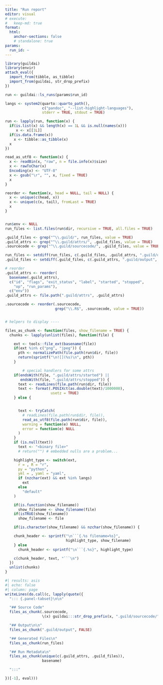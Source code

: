 ```yaml
---
title: "Run report"
editor: visual
# execute:
#   keep-md: true
format:
  html:
    anchor-sections: false
    # standalone: true
params:
  run_id: ~
---
```


```r
library(guildai)
library(envir)
attach_eval({
  import_from(tibble, as_tibble)
  import_from(guildai, str_drop_prefix)
})

run <- guildai::ls_runs(params$run_id)

langs <- system2(quarto::quarto_path(),
                 c("pandoc", "--list-highlight-languages"),
                 stderr = TRUE, stdout = TRUE)

run <- lapply(run, function(x) {
  if(is.list(x) && length(x) == 1L && is.null(names(x)))
     x <- x[[1L]]
  if(is.data.frame(x))
    x <- tibble::as_tibble(x)
  x
})

read_as_utf8 <- function(x) {
  x <- readBin(x, "raw", n = file.info(x)$size)
  x <- rawToChar(x)
  Encoding(x) <- "UTF-8"
  x <- gsub("\r", "", x, fixed = TRUE)
  x
}

reorder <- function(x, head = NULL, tail = NULL) {
  x <- unique(c(head, x))
  x <- unique(c(x, tail), fromLast = TRUE)
  x
}


run$env <- NULL
run_files <- list.files(run$dir, recursive = TRUE, all.files = TRUE)

.guild_files <- grep("^\\.guild/", run_files, value = TRUE)
.guild_attrs <- grep("^\\.guild/attrs/", .guild_files, value = TRUE)
.sourcecode <- grep("^\\.guild/sourcecode/", .guild_files, value = TRUE)

run_files <- setdiff(run_files, c(.guild_files, .guild_attrs, ".guild/output"))
.guild_files <- setdiff(.guild_files, c(.guild_attrs, ".guild/output", .sourcecode))

# reorder
.guild_attrs <- reorder(
  basename(.guild_attrs),
  c("id", "flags", "exit_status", "label", "started", "stopped",
    "op", "run_params"),
  c("env"))
.guild_attrs <- file.path(".guild/attrs", .guild_attrs)

.sourcecode <- reorder(.sourcecode,
                       grep("\\.R$", .sourcecode, value = TRUE))


# helpers to display ----

files_as_chunk <- function(files, show_filename = TRUE) {
  chunks <- lapply(unlist(files), function(file) {

    ext <- tools::file_ext(basename(file))
    if(ext %in% c("png", "jpeg")) {
      pth <- normalizePath(file.path(run$dir, file))
      return(sprintf("\n![](%s)\n", pth))
    }

        # special handlers for some attrs
    if(endsWith(file, ".guild/attrs/started") ||
       endsWith(file, ".guild/attrs/stopped")) {
      text <- readLines(file.path(run$dir, file))
      text <- format(.POSIXct(as.double(text)/1000000),
                     usetz = TRUE)
    } else {


      text <- tryCatch(
        # readLines(file.path(run$dir, file)),
        read_as_utf8(file.path(run$dir, file)),
        warning = function(e) NULL,
        error = function(e) NULL
      )
    }
    if (is.null(text))
      text <- "<binary file>"
      # return("") # embedded nulls are a problem...

    highlight_type <- switch(ext,
      r = , R = "r",
      py = "python",
      yml = , yaml = "yaml",
      if (nzchar(ext) && ext %in% langs)
        ext
      else
        "default"
    )

    if(is.function(show_filename))
      show_filename <- show_filename(file)
    if(isTRUE(show_filename))
      show_filename <- file

    if(is.character(show_filename) && nzchar(show_filename)) {

    chunk_header <- sprintf("\n```{.%s filename=%s}",
                            highlight_type, show_filename)
    } else
      chunk_header <- sprintf("\n```{.%s}", highlight_type)

    c(chunk_header, text, "```\n")
  })
  unlist(chunks)
}
```

```r
#| results: asis
#| echo: false
#| column: page
writeLines(do.call(c, lapply(quote({
  "::: {.panel-tabset}\n\n"

  "## Source Code"
  files_as_chunk(.sourcecode,
                 \(x) guildai:::str_drop_prefix(x, ".guild/sourcecode/"))

  "## Output\n\n"
  files_as_chunk(".guild/output", FALSE)

  "## Generated Files\n"
  files_as_chunk(run_files)

  "## Run Metadata\n"
  files_as_chunk(unique(c(.guild_attrs, .guild_files)),
                 basename)

  ":::"

})[-1], eval)))
```
